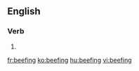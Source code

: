 ==English==

===Verb===
{{head|en|present participle}}

# {{present participle of|beef|lang=en}}

[[fr:beefing]]
[[ko:beefing]]
[[hu:beefing]]
[[vi:beefing]]